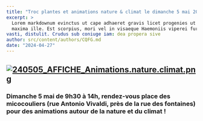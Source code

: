 ```yaml
---
title: "Troc plantes et animations nature & climat le dimanche 5 mai 2024"
excerpt: >
  Lorem markdownum evinctus ut cape adhaeret gravis licet progenies ut haesit
  maxima ille. Est scorpius, mori vel in visaeque Haemoniis viperei furoris e ad
vasti, distulit. Crudus sub coniuge iam: dea propera sive
author: src/content/authors/CQFG.md
date: "2024-04-27"
---
```


## [![240505_AFFICHE_Animations.nature.climat.png](/uploads/240505_AFFICHE_Animations.nature.climat.png-724x1024.png)](http://fontaines-garonne.fr/wp-content/uploads/2024/04/240505_AFFICHE_Animations.nature.climat.png.png)

### Dimanche 5 mai de 9h30 à 14h, rendez-vous place des micocouliers (rue Antonio Vivaldi, près de la rue des fontaines) pour des animations autour de la nature et du climat !
